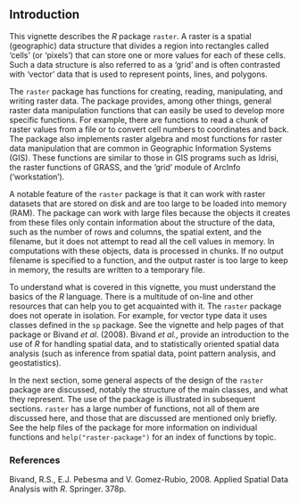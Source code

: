 ## Introduction

This vignette describes the *R* package `raster`. A raster is a spatial (geographic) data structure that divides a region into rectangles called 'cells' (or 'pixels') that can store one or more values for each of these cells.  Such a data structure is also referred to as a 'grid' and is often contrasted with 'vector' data that is used to represent points, lines, and polygons. 

The `raster` package has functions for creating, reading, manipulating, and writing raster data. The package provides, among other things, general raster data manipulation functions that can easily be used to develop more specific functions. For example, there are functions to read a chunk of raster values from a file or to convert cell numbers to coordinates and back. The package also implements raster algebra and most functions for raster data manipulation that are common in Geographic Information Systems (GIS). These functions are similar to those in GIS programs such as Idrisi, the raster functions of GRASS, and the 'grid' module of ArcInfo ('workstation').

A notable feature of the `raster` package is that it can work with raster datasets that are stored on disk and are too large to be loaded into memory (RAM). The package can work with large files because the objects it creates from these files only contain information about the structure of the data, such as the number of rows and columns, the spatial extent, and the filename, but it does not attempt to read all the cell values in memory. In computations with these objects, data is processed in chunks. If no output filename is specified to a function, and the output raster is too large to keep in memory, the results are written to a temporary file. 

To understand what is covered in this vignette, you must understand the basics of the *R* language. There is a multitude of on-line and other resources that can help you to get acquainted with it. The `raster` package does not operate in isolation. For example, for vector type data it uses classes defined in the `sp` package. See the vignette and help pages of that package or Bivand *et al.* (2008). Bivand *et al.*, provide an introduction to the use of *R* for handling spatial data, and to statistically oriented spatial data analysis (such as inference from spatial data, point pattern analysis, and geostatistics). 

In the next section, some general aspects of the design of the `raster` package are discussed, notably the structure of the main classes, and what they represent. The use of the package is illustrated in subsequent sections. `raster` has a large number of functions, not all of them are discussed here, and those that are discussed are mentioned only briefly. See the help files of the package for more information on individual functions and ```help("raster-package")``` for an index of functions by topic.


### References

Bivand, R.S., E.J. Pebesma and V. Gomez-Rubio, 2008. Applied Spatial Data Analysis with *R*. Springer. 378p.
